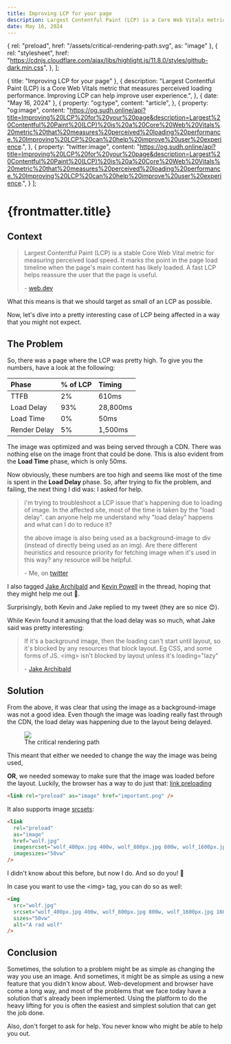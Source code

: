 ```yaml
---
title: Improving LCP for your page
description: Largest Contentful Paint (LCP) is a Core Web Vitals metric that measures perceived loading performance. Improving LCP can help improve user experience.
date: May 16, 2024
---
```



  { rel: "preload", href: "/assets/critical-rendering-path.svg", as: "image" },
  {
    rel: "stylesheet",
    href: "https://cdnjs.cloudflare.com/ajax/libs/highlight.js/11.8.0/styles/github-dark.min.css",
  },
];

  { title: "Improving LCP for your page" },
  {
    description:
      "Largest Contentful Paint (LCP) is a Core Web Vitals metric that measures perceived loading performance. Improving LCP can help improve user experience.",
  },
  { date: "May 16, 2024" },
  {
    property: "og:type",
    content: "article",
  },
  {
    property: "og:image",
    content: "https://og.sudh.online/api?title=Improving%20LCP%20for%20your%20page&description=Largest%20Contentful%20Paint%20(LCP)%20is%20a%20Core%20Web%20Vitals%20metric%20that%20measures%20perceived%20loading%20performance.%20Improving%20LCP%20can%20help%20improve%20user%20experience.",
  },
  {
    property: "twitter:image",
    content: "https://og.sudh.online/api?title=Improving%20LCP%20for%20your%20page&description=Largest%20Contentful%20Paint%20(LCP)%20is%20a%20Core%20Web%20Vitals%20metric%20that%20measures%20perceived%20loading%20performance.%20Improving%20LCP%20can%20help%20improve%20user%20experience.",
  }
];

<BlogTimestamp timestamp={frontmatter.date} />

# {frontmatter.title}

## Context

> Largest Contentful Paint (LCP) is a stable Core Web Vital metric for
> measuring perceived load speed. It marks the point in the page load timeline
> when the page's main content has likely loaded. A fast LCP helps reassure
> the user that the page is useful.
>
> <span>- [web.dev](https://web.dev/articles/lcp)</span>

What this means is that we should target as small of an LCP as possible.

Now, let's dive into a pretty interesting case of LCP being affected in a way that you might not expect.

## The Problem

So, there was a page where the LCP was pretty high. To give you the numbers, have a look at the following:

| Phase        | % of LCP | Timing   |
| :----------- | :------- | :------- |
| TTFB         | 2%       | 610ms    |
| Load Delay   | 93%      | 28,800ms |
| Load Time    | 0%       | 50ms     |
| Render Delay | 5%       | 1,500ms  |

The image was optimized and was being served through a CDN. There was nothing else on the image front that could be done.
This is also evident from the **Load Time** phase, which is only 50ms.

Now obviously, these numbers are too high and seems like most of the time is spent in the **Load Delay** phase.
So, after trying to fix the problem, and failing, the next thing I did was: I asked for help.

> i'm trying to troubleshoot a LCP issue that's happening due to loading of image. In the affected site,
> most of the time is taken by the "load delay". can anyone help me understand why "load delay" happens and
> what can I do to reduce it?
>
> the above image is also being used as a background-image to div (instead of directly being used as an img).
> Are there different heuristics and resource priority for fetching image when it's used in this way? any
> resource will be helpful.
>
> <span>- Me, on [twitter](https://x.com/tsuki42_/status/1780190049662849454)</span>

I also tagged [Jake Archibald](https://twitter.com/jaffathecake) and [Kevin Powell](https://twitter.com/KevinJPowell) in the thread, hoping that they might help me out 🤞.

Surprisingly, both Kevin and Jake replied to my tweet (they are so nice 😊).

While Kevin found it amusing that the load delay was so much, what Jake said was pretty interesting:

> If it's a background image, then the loading can't start until layout, so it's blocked by any resources that block layout. Eg CSS, and some forms of JS.
> &lt;img&gt; isn't blocked by layout unless it's loading="lazy"
>
> <span>- [Jake Archibald](https://x.com/jaffathecake/status/1780216799197352303)</span>

## Solution

From the above, it was clear that using the image as a background-image was not a good idea. Even though the image was loading really fast through the CDN,
the load delay was happening due to the layout being delayed.

<figure className="flex h-full w-full flex-col">
  <img src="/assets/critical-rendering-path.svg" className="mx-auto w-[30rem]" />
  <figcaption className="mx-auto">The critical rendering path</figcaption>
</figure>

This meant that either we needed to change the way the image was being used,

**OR**, we needed someway to make sure that the image was loaded before the layout. Luckily, the browser has a way to do just that: [link preloading](https://web.dev/articles/preload-responsive-images#preload)

```html
<link rel="preload" as="image" href="important.png" />
```

It also supports image [srcsets](https://developer.mozilla.org/en-US/docs/Learn/HTML/Multimedia_and_embedding/Responsive_images):

```html
<link
  rel="preload"
  as="image"
  href="wolf.jpg"
  imagesrcset="wolf_400px.jpg 400w, wolf_800px.jpg 800w, wolf_1600px.jpg 1600w"
  imagesizes="50vw"
/>
```

I didn't know about this before, but now I do. And so do you! 🎉

In case you want to use the <span className="text-accent">&lt;img&gt;</span> tag, you can do so as well:

```html
<img
  src="wolf.jpg"
  srcset="wolf_400px.jpg 400w, wolf_800px.jpg 800w, wolf_1600px.jpg 1600w"
  sizes="50vw"
  alt="A rad wolf"
/>
```

## Conclusion

Sometimes, the solution to a problem might be as simple as changing
the way you use an image. And sometimes, it might be as simple as using a new
feature that you didn't know about. Web-development and browser have come a long
way, and most of the problems that we face today have a solution that's already
been implemented. Using the platform to do the heavy lifting for you is often
the easiest and simplest solution that can get the job done.

Also, don't forget to ask for help. You never know who might be able to help you out.
